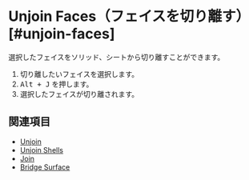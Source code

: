 
# Unjoin Faces（フェイスを切り離す） [#unjoin-faces]

<Reference shortcut="Alt + J" command="Unjoin Faces" button="" />

選択したフェイスをソリッド、シートから切り離すことができます。

1. 切り離したいフェイスを選択します。
2. <kbd>Alt + J</kbd> を押します。
3. 選択したフェイスが切り離されます。

## 関連項目
- [Unjoin](./unjoin)
- [Unjoin Shells](./unjoin-shells)
- [Join](./join)
- [Bridge Surface](./bridge-surface)










